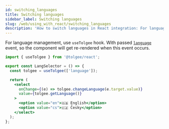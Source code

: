 ```yaml
---
id: switching_languages
title: Switching languages
sidebar_label: Switching languages
slug: /web/using_with_react/switching_languages
description: 'How to switch languages in React integration: For language management, use useCurrentLanguage and useSetLanguage hooks.'
---
```


For language management, use `useTolgee` hook. With passed [`language`](../core-package/events) event, so the component will get re-rendered when this event occurs.

```jsx
import { useTolgee } from '@tolgee/react';

export const LangSelector = () => {
  const tolgee = useTolgee(['language']);

  return (
    <select
      onChange={(e) => tolgee.changeLanguage(e.target.value)}
      value={tolgee.getLanguage()}
    >
      <option value="en">🇬🇧 English</option>
      <option value="cs">🇨🇿 Česky</option>
    </select>
  );
};
```
